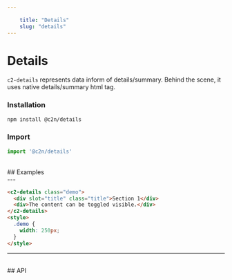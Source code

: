 ```yaml
---
    
    title: "Details"
    slug: "details"
---
```




# Details

`c2-details` represents data inform of details/summary. Behind the scene, it uses native details/summary html tag.

### Installation

```bash tag=CodeBlock
npm install @c2n/details
```

### Import

```typescript tag=CodeBlock
import '@c2n/details'
```

<br />
## Examples
<br />
---

```html tag=MdxCodeBlock,compact=true,component=c2-details
<c2-details class="demo">
  <div slot="title" class="title">Section 1</div>
  <div>The content can be toggled visible.</div>
</c2-details>
<style>
  .demo {
    width: 250px;
  }
</style>
```

---

<br />
## API

<ApiTable componentTag="c2-details"></ApiTable>
